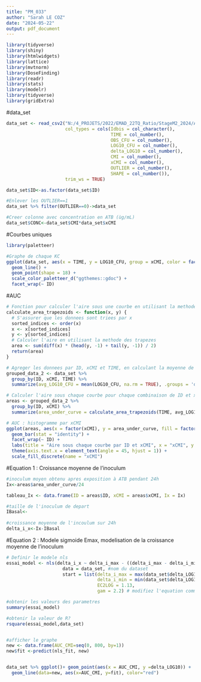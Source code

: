 ```yaml
---
title: "PM_033"
author: "Sarah LE COZ"
date: "2024-05-22"
output: pdf_document
---
```


```r
library(tidyverse)
library(shiny)
library(htmlwidgets)
library(lattice)
library(mvtnorm)
library(DoseFinding)
library(readr)
library(stats)
library(modelr)
library(tidyverse)
library(gridExtra)
```

#data_set
```r
data_set <- read_csv2("N:/4_PROJETS/2022/EMAD_22TQ_Ratio/StageM2_2024/Analyse_R/data_set.csv",
                      col_types = cols(Idbis = col_character(), 
                                       TIME = col_number(), 
                                       OBS_CFU = col_number(), 
                                       LOG10_CFU = col_number(), 
                                       delta_LOG10 = col_number(), 
                                       CMI = col_number(), 
                                       xCMI = col_number(), 
                                       OUTLIER = col_number(), 
                                       SHAPE = col_number()), 
                      trim_ws = TRUE)

data_set$ID<-as.factor(data_set$ID)

#Enlever les OUTLIER==1
data_set %>% filter(OUTLIER==0)->data_set

#Creer colonne avec concentration en ATB (ùg/mL)
data_set$CONC<-data_set$CMI*data_set$xCMI
```

#Courbes uniques
```r
library(paletteer)

#Graphe de chaque KC
ggplot(data_set, aes(x = TIME, y = LOG10_CFU, group = xCMI, color = factor(xCMI))) +
  geom_line() +
  geom_point(shape = 18) +
  scale_color_paletteer_d("ggthemes::gdoc") +
  facet_wrap(~ ID)
```

#AUC
```r
# Fonction pour calculer l'aire sous une courbe en utilisant la methode des trapezes
calculate_area_trapezoids <- function(x, y) {
  # S'assurer que les donnees sont triees par x
  sorted_indices <- order(x)
  x <- x[sorted_indices]
  y <- y[sorted_indices]
  # Calculer l'aire en utilisant la methode des trapezes
  area <- sum(diff(x) * (head(y, -1) + tail(y, -1)) / 2)
  return(area)
}

# Agreger les donnees par ID, xCMI et TIME, en calculant la moyenne de LOG10_CFU pour chaque groupe
grouped_data_2 <- data_set %>%
  group_by(ID, xCMI, TIME) %>%
  summarize(avg_LOG10_CFU = mean(LOG10_CFU, na.rm = TRUE), .groups = 'drop')

# Calculer l'aire sous chaque courbe pour chaque combinaison de ID et xCMI
areas <- grouped_data_2 %>%
  group_by(ID, xCMI) %>%
  summarize(area_under_curve = calculate_area_trapezoids(TIME, avg_LOG10_CFU), .groups = 'drop')

# AUC : histogramme par xCMI
ggplot(areas, aes(x = factor(xCMI), y = area_under_curve, fill = factor(xCMI))) +
  geom_bar(stat = "identity") +
  facet_wrap(~ ID) +
  labs(title = "Aire sous chaque courbe par ID et xCMI", x = "xCMI", y = "Aire sous la courbe") +
  theme(axis.text.x = element_text(angle = 45, hjust = 1)) +
  scale_fill_discrete(name = "xCMI")
```

#Equation 1 : Croissance moyenne de l'inoculum
```r
#inoculum moyen obtenu apres exposition à ATB pendant 24h
Ix<-areas$area_under_curve/24

tableau_Ix <- data.frame(ID = areas$ID, xCMI = areas$xCMI, Ix = Ix)

#taille de l'inoculum de depart
IBasal<-
  
#croissance moyenne de l'incoulum sur 24h
delta_i_x<-Ix-IBasal
```

#Equation 2 : Modele sigmoide Emax, modelisation de la croissance moyenne de l'inoculum
```r
# Definir le modele nls
essai_model <- nls(delta_i_x ~ delta_i_max - ((delta_i_max - delta_i_min) * ((CONC / EC2LOG)^gam) / (((-2 - delta_i_min) / delta_i_max + 2) + (CONC / EC2LOG)^gam))),
                     data = data_set, #nom du dataset
                     start = list(delta_i_max = max(data_set$delta_LOG10), # valeurs initiales pour aider l'algorithme, prendre les valeurs du tableau publi
                                  delta_i_min = min(data_set$delta_LOG10),
                                  EC2LOG = 1.13,
                                  gam = 2.2) # modifiez l'equation comme dans le publi, avec y = deltaI(x) et x = conc antibio

#obtenir les valeurs des parametres
summary(essai_model)

#obtenir la valeur de R?
rsquare(essai_model,data_set)


#afficher le graphe
new <- data.frame(AUC_CMI=seq(0, 800, by=1))
new$fit <-predict(nls_fit, new)


data_set %>% ggplot()+ geom_point(aes(x = AUC_CMI, y =delta_LOG10)) +   
  geom_line(data=new, aes(x=AUC_CMI, y=fit), color="red")
```

